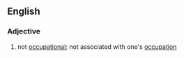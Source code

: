 ==English==

===Adjective===
{{en-adj|-}}

# not [[occupational]]; not associated with one's [[occupation]]